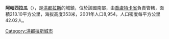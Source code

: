 '''阿帕西拉瓜'''（{{lang-es|Apacilagua}}），是[[洪都拉斯|洪都拉斯]]的城鎮，位於該國南部，由[[喬盧特卡省|喬盧特卡省]]負責管轄，面積213.10平方公里，海拔高度353米，2001年人口8,954，人口密度每平方公里42.02人。

{{coord|13|26|0|N|87|4|0|W|type:adm2nd_region:HN_source:nlwiki|display=title}}

{{Honduras-geo-stub}}
[[Category:洪都拉斯城市|Category:洪都拉斯城市]]